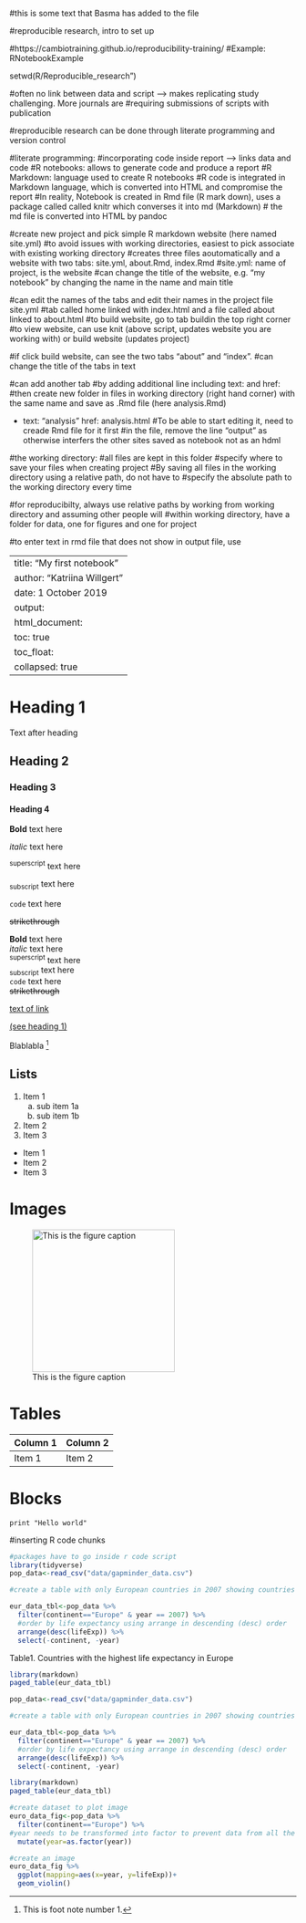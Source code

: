 #this is some text that Basma has added to the file 

#reproducible research, intro to set up

#https://cambiotraining.github.io/reproducibility-training/
#Example: RNotebookExample


setwd(R/Reproducible_research")

#often no link between data and script --> makes replicating study challenging. More journals are
#requiring submissions of scripts with publication

#reproducible research can be done through literate programming and version control

#literate programming:
#incorporating code inside report --> links data and code
#R notebooks: allows to generate code and produce a report
#R Markdown: language used to create R notebooks
#R code is integrated in Markdown language, which is converted into HTML and compromise the report
#In reality, Notebook is created in Rmd file (R mark down), uses a package called called knitr which converses it into md (Markdown)
# the md file is converted into HTML by pandoc

#create new project and pick simple R markdown website (here named site.yml)
#to avoid issues with working directories, easiest to pick associate with existing working directory
#creates three files aoutomatically and a website with two tabs: site.yml, about.Rmd, index.Rmd
#site.yml: name of project, is the website
#can change the title of the website, e.g. "my notebook" by changing the name in the name and main title 

#can edit the names of the tabs and edit their names in the project file site.yml
#tab called home linked with index.html and a file called about linked to about.html
#to build website, go to tab buildin  the top right corner
#to view website, can use knit (above script, updates website you are working with) or build website (updates project)

#if click build website, can see the two tabs "about" and "index". 
#can change the title of the tabs in text

#can add another tab
#by adding additional line including text: and href:
#then create new folder in files in working directory (right hand corner) with the same name and save as .Rmd file (here analysis.Rmd)

- text: "analysis"
href: analysis.html
#To be able to start editing it, need to creade Rmd file for it first
#in the file, remove the line "output" as otherwise interfers the other sites saved as notebook not as an hdml

#the working directory:
#all files are kept in this folder
#specify where to save your files when creating project
#By saving all files in the working directory using a relative path, do not have to
#specify the absolute path to the working directory every time

#for reproducibilty, always use relative paths by working from working directory and assuming other people will
#within working directory, have a folder for data, one for figures and one for project

#to enter text in rmd file that does not show in output file, use <!--enter text here-->

<!--1.the main heading (Title, author, date) between --- ... ---
quotation marks not required for text

2. Headings: add # followed by a space, one hash is the biggest heading, the more hashes the smaller headings

3. text after  heading-->

---
title: "My first notebook"
author: "Katriina Willgert"
date: 1 October 2019
output:
  html_document:
    toc: true
    toc_float:
      collapsed: true
---

<!--above includes table of content (toc), collapsed=true allows sub headings to collapse-->

# Heading 1 {#Head1}

Text after heading

## Heading 2

### Heading 3

#### Heading 4 

<!--To manipulate text font features, use below with text within-->
<!--if want a new line, either need to use double enter or two spaces at end of line-->

**Bold** text here
  
*italic* text here
  
^superscript^ text here
  
~subscript~ text here

`code` text here

~~strikethrough~~

**Bold** text here  
*italic* text here  
^superscript^ text here  
~subscript~ text here  
`code` text here  
~~strikethrough~~

<!--link to website: enter text that want to appear in blue in square brackets, followed by website link in brackets-->

[text of link](http://rpubs.com/JMcMurry/534236) 

<!--if want to refer to another heading, need to give headings a reference ID by using curly breackets, followed by hash and heading ID using hash.
To refer to it, add text in curly brackets followed by #heading ID in brackets-->


[(see heading 1)](#Head1)

<!--can also make a footnote-->

Blablabla [^1]

[^1]: This is foot note number 1.

## Lists

1. Item 1  
<!--to add sub item enter 4 spaces before-->
    a. sub item 1a
    b. sub item 1b
2. Item 2
3. Item 3

<!--for bulletet points, use asterix-->

* Item 1
* Item 2
* Item 3

<!--insert images-->

# Images
<!--advisable to save all images in an img folder in working directory. Cal click new folder in files tab-->
<!--to add image, use ! followed by figure aption in square brackets and then relative path in the brackets with name of image and type of image file. No spaces allowed in image name path
specify size if want to in curly brackets-->


![This is the figure caption](img/2013-07-12Llamas,alpacasyguanacos088.jpg){width=250px}

# Tables
<!-- write content of table inside straigh line, where each column heading seperated by straight line. However, markdown not ideal for creating tables manually-->

| Column 1 | Column 2 |
|----------|----------|
| Item 1   | Item 2   |

# Blocks

<!--use back ticks to create blocks-->
```
print "Hello world"

```

#inserting R code chunks
<!--at top bar, c+ sign allowing to add insert which specifies the code is in r, can be done manually (without hash tags)
#```{r}
#...enter code here...
#```-->

<!--create a new data folder into working directory, then download script in console once in the data folder using following link download.file(url="https://github.com/cambiotraining/reproducibility-training/blob/master/data/gapminder_data.csv", destfile="data/gapminder_data.csv")-->



```{r}
#packages have to go inside r code script
library(tidyverse)
pop_data<-read_csv("data/gapminder_data.csv")

#create a table with only European countries in 2007 showing countries with largest life expectancy first

eur_data_tbl<-pop_data %>% 
  filter(continent=="Europe" & year == 2007) %>% 
  #order by life expectancy using arrange in descending (desc) order 
  arrange(desc(lifeExp)) %>% 
  select(-continent, -year)

```

<!-- to display table-->

Table1. Countries with the highest life expectancy in Europe

```{r}
library(markdown)
paged_table(eur_data_tbl)
```


<!-- by default any message or warning in your R script will be displayed, such as packages installed.
to remove these messages, use chunk options
include=FALSE do not display the code and results in the page knitted. The R code however still runs and therefore the variable or results in this code chunk can be used by the other chunks
echo-=FALSE does not display the code but it displays the results in the rendered file
message=FALSE does not display an message that are generated by the code chunk in the rendered file
warning=FALSE does not display warning that are generated by rendered file-->

```{r include=FALSE}
pop_data<-read_csv("data/gapminder_data.csv")

#create a table with only European countries in 2007 showing countries with largest life expectancy first

eur_data_tbl<-pop_data %>% 
  filter(continent=="Europe" & year == 2007) %>% 
  #order by life expectancy using arrange in descending (desc) order 
  arrange(desc(lifeExp)) %>% 
  select(-continent, -year)
```

```{r echo=FALSE}
library(markdown)
paged_table(eur_data_tbl)
```



```{r}
#create dataset to plot image
euro_data_fig<-pop_data %>% 
  filter(continent=="Europe") %>% 
#year needs to be transformed into factor to prevent data from all the years be avarages
  mutate(year=as.factor(year))
```

```{r fig.cap="life expectancy in Europe"}
#create an image
euro_data_fig %>% 
  ggplot(mapping=aes(x=year, y=lifeExp))+
  geom_violin()

```


